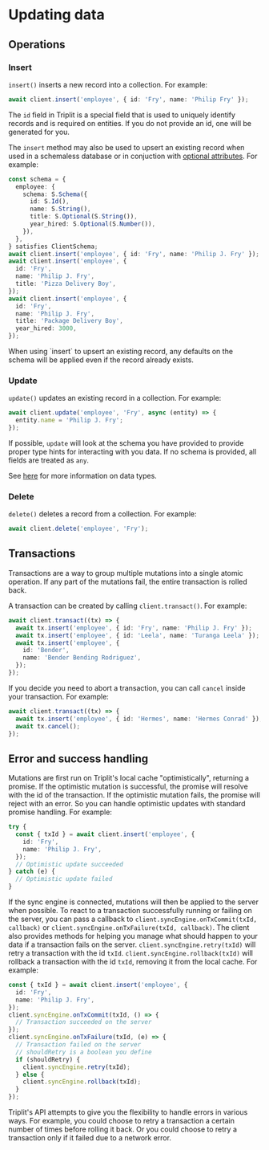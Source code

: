 
# Updating data

## Operations

### Insert

`insert()` inserts a new record into a collection. For example:

```typescript
await client.insert('employee', { id: 'Fry', name: 'Philip Fry' });
```

The `id` field in Triplit is a special field that is used to uniquely identify records and is required on entities. If you do not provide an id, one will be generated for you.

The `insert` method may also be used to upsert an existing record when used in a schemaless database or in conjuction with [optional attributes](/schemas#optional). For example:

```typescript
const schema = {
  employee: {
    schema: S.Schema({
      id: S.Id(),
      name: S.String(),
      title: S.Optional(S.String()),
      year_hired: S.Optional(S.Number()),
    }),
  },
} satisfies ClientSchema;
await client.insert('employee', { id: 'Fry', name: 'Philip J. Fry' });
await client.insert('employee', {
  id: 'Fry',
  name: 'Philip J. Fry',
  title: 'Pizza Delivery Boy',
});
await client.insert('employee', {
  id: 'Fry',
  name: 'Philip J. Fry',
  title: 'Package Delivery Boy',
  year_hired: 3000,
});
```

<Callout emoji="⚠️">
  When using `insert` to upsert an existing record, any defaults on the schema
  will be applied even if the record already exists.
</Callout>

### Update

`update()` updates an existing record in a collection. For example:

```typescript
await client.update('employee', 'Fry', async (entity) => {
  entity.name = 'Philip J. Fry';
});
```

If possible, `update` will look at the schema you have provided to provide proper type hints for interacting with you data. If no schema is provided, all fields are treated as `any`.

See [here](/schemas#data-types) for more information on data types.

### Delete

`delete()` deletes a record from a collection. For example:

```typescript
await client.delete('employee', 'Fry');
```

## Transactions

Transactions are a way to group multiple mutations into a single atomic operation. If any part of the mutations fail, the entire transaction is rolled back.

A transaction can be created by calling `client.transact()`. For example:

```typescript
await client.transact((tx) => {
  await tx.insert('employee', { id: 'Fry', name: 'Philip J. Fry' });
  await tx.insert('employee', { id: 'Leela', name: 'Turanga Leela' });
  await tx.insert('employee', {
    id: 'Bender',
    name: 'Bender Bending Rodriguez',
  });
});
```

If you decide you need to abort a transaction, you can call `cancel` inside your transaction. For example:

```typescript
await client.transact((tx) => {
  await tx.insert('employee', { id: 'Hermes', name: 'Hermes Conrad' });
  await tx.cancel();
});
```

## Error and success handling

Mutations are first run on Triplit's local cache "optimistically", returning a promise. If the optimistic mutation is successful, the promise will resolve with the id of the transaction. If the optimistic mutation fails, the promise will reject with an error. So you can handle optimistic updates with standard promise handling. For example:

```typescript
try {
  const { txId } = await client.insert('employee', {
    id: 'Fry',
    name: 'Philip J. Fry',
  });
  // Optimistic update succeeded
} catch (e) {
  // Optimistic update failed
}
```

If the sync engine is connected, mutations will then be applied to the server when possible. To react to a transaction successfully running or failing on the server, you can pass a callback to `client.syncEngine.onTxCommit(txId, callback)` or `client.syncEngine.onTxFailure(txId, callback)`. The client also provides methods for helping you manage what should happen to your data if a transaction fails on the server. `client.syncEngine.retry(txId)` will retry a transaction with the id `txId`. `client.syncEngine.rollback(txId)` will rollback a transaction with the id `txId`, removing it from the local cache. For example:

```typescript
const { txId } = await client.insert('employee', {
  id: 'Fry',
  name: 'Philip J. Fry',
});
client.syncEngine.onTxCommit(txId, () => {
  // Transaction succeeded on the server
});
client.syncEngine.onTxFailure(txId, (e) => {
  // Transaction failed on the server
  // shouldRetry is a boolean you define
  if (shouldRetry) {
    client.syncEngine.retry(txId);
  } else {
    client.syncEngine.rollback(txId);
  }
});
```

Triplit's API attempts to give you the flexibility to handle errors in various ways. For example, you could choose to retry a transaction a certain number of times before rolling it back. Or you could choose to retry a transaction only if it failed due to a network error.
